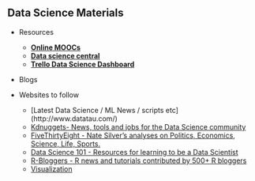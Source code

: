 
## Data Science Materials

 * Resources
   + **[Online MOOCs](http://www.quora.com/What-are-the-best-data-science-MOOCs/answer/Thia-Kai-Xin)**
   + **[Data science central](http://www.datasciencecentral.com/profiles/blogs/huge-trello-list-of-great-data-science-resources)**
   + **[Trello Data Science Dashboard](https://trello.com/b/rbpEfMld/data-science)**
 
 
 * Blogs
  
 * Websites to follow
   + [Latest Data Science / ML News / scripts etc] (http://www.datatau.com/)
   + [Kdnuggets- News, tools and jobs for the Data Science community](http://www.kdnuggets.com/)
   + [FiveThirtyEight - Nate Silver's analyses on Politics, Economics, Science, Life, Sports.](http://fivethirtyeight.com/)
   + [Data Science 101 - Resources for learning to be a Data Scientist](http://101.datascience.community/)
   + [R-Bloggers - R news and tutorials contributed by 500+ R bloggers](http://www.r-bloggers.com/)
   + [Visualization](www.flowingdata.com)
 

 